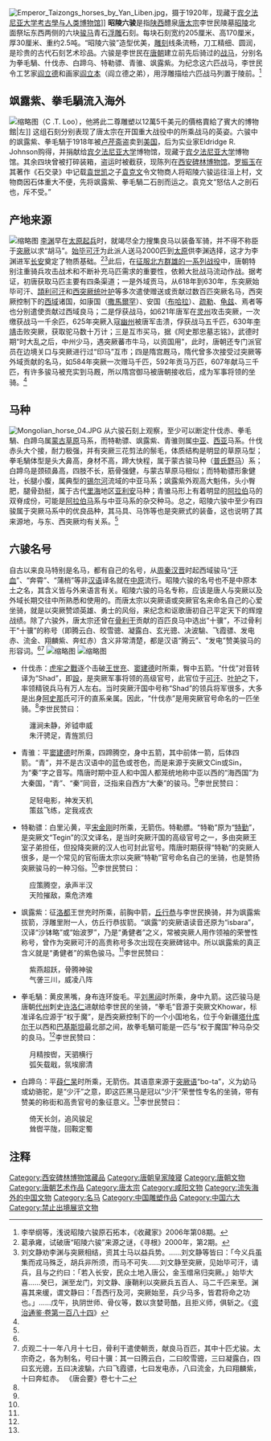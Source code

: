 [[Image:Emperor_Taizongs_horses_by_Yan_Liben.jpg|thumb]]，摄于1920年，现藏于[[宾夕法尼亚大学考古学与人类学博物馆|宾夕法尼亚大学考古學与人类博物馆]]]]
'''昭陵六骏'''是指[[陕西|陕西]]醴泉[[唐太宗|唐太宗]]李世民陵墓[[唐昭陵|昭陵]]北面祭坛东西两侧的六块[[马|骏马]]青石[[浮雕|浮雕]]石刻。每块石刻宽约205厘米、高170厘米，厚30厘米、重约2.5吨。“昭陵六骏”造型优美，[[雕刻|雕刻]]线条流畅，刀工精细、圆润，是珍贵的古代石刻艺术珍品。六骏是李世民在[[唐朝|唐朝]]建立前先后骑过的[[战马|战马]]，分别名为拳毛騧、什伐赤、白蹄乌、特勒骠、青骓、飒露紫。为纪念这六匹战马，李世民令工艺家[[阎立德|阎立德]]和画家[[阎立本|阎立本]]（阎立德之弟），用浮雕描绘六匹战马列置于陵前。<ref>李举纲等，浅说昭陵六骏原石拓本，《收藏家》2006年第08期。</ref>

==飒露紫、拳毛騧流入海外==
[[File:CT_Loo.jpg|缩略图]]（C .T. Loo），他將此二尊雕塑以12萬5千美元的價格賣給了賓大的博物館|左]]
这组石刻分别表现了唐太宗在开国重大战役中的所乘战马的英姿。六骏中的飒露紫、拳毛騧于1918年被[[卢芹斋|卢芹斋]]盗卖到[[美国|美国]]，后为实业家Eldridge R. Johnson购得，并捐献给[[宾夕法尼亚大学|宾夕法尼亚大学]]博物馆，现藏于[[宾夕法尼亚大学|宾夕法尼亚大学]]博物馆。其余四块曾被打碎装箱，盗运时被截获，现陈列在[[西安|西安]][[西安碑林|碑林博物馆]]。[[罗振玉|罗振玉]]在其著作《石交录》中记载[[袁世凯|袁世凯]]之子[[袁克文|袁克文]]令文物商人将昭陵六骏运往洹上村，文物商因石体重大不便，先将飒露紫、拳毛騧二石剖而运之。袁克文“怒估人之剖石也，斥不受。”

==产地来源==
[[File:Zhaolings_sex_hästar_layout.jpg|缩略图]]
[[李渊|李渊]]早在[[太原起兵|太原起兵]]时，就竭尽全力搜集良马以装备军骑，并不得不称臣于[[突厥|突厥]]以求“胡马”。[[始毕可汗|始毕可汗]]为此派人送马2000匹到[[太原|太原]]供李渊选择，这才为李渊进军[[长安|长安]]奠定了物质基础。<ref name="葛承雍">葛承雍，试破唐“昭陵六骏”来源之谜，《寻根》2000年，第2期。</ref><ref>刘文静劝李渊与突厥相结，资其士马以益兵势。……刘文静等皆曰：「今义兵虽集而戎马殊乏，胡兵非所须，而马不可失……刘文静至突厥，见始毕可汗，请兵，且与之约曰：「若入长安，民众土地入唐公，金玉缯帛归突厥。」始毕大喜……癸巳，渊至龙门，刘文静、康鞘利以突厥兵五百人、马二千匹来至。渊喜其来缓，谓文静曰：「吾西行及河，突厥始至，兵少马多，皆君将命之功也。」……戊午，执阴世师、骨仪等，数以贪婪苛酷，且拒义师，俱斩之。《[[s:資治通鑑/卷184|资治通鉴·卷第一百八十四]]》</ref>此后，在[[唐朝统一战争|征服北方群雄的一系列战役]]中，唐朝特别注重骑兵攻击战术和不断补充马匹需求的重要性，依赖大批战马流动作战。据考证，初唐获取马匹主要有四条渠道；一是外域贡马，从618年到630年，东突厥始毕可汗、[[頡利可汗|頡利可汗]]和[[西突厥|西突厥]][[统叶护|统叶护]]等多次遣使赠送或贡献过数百匹突厥名马，西突厥控制下的[[西域|西域]]诸国，如康国（[[撒馬爾罕|撒馬爾罕]]）、安国（[[布哈拉|布哈拉]]）、[[疏勒|疏勒]]、[[龟兹|龟兹]]、焉者等也分别遣使贡献过西域良马；二是俘获战马，如621年唐军在[[灵州|灵州]]攻击突厥，一次缴获战马一千余匹，625年突厥入寇[[幽州|幽州]]被唐军击溃，俘获战马五千匹，630年[[李靖|李靖]]击败突厥，获取驼马数十万计；三是互市买马，据《阿史那忠墓志铭》，武德时期“时大乱之后，中州少马，遇突厥蕃市牛马，以资国用”，此时，唐朝还专门派官员在边境关口与突厥进行过“印马”互市；四是隋宫厩马，隋代曾多次接受过突厥等外域贡献的名马，如584年突厥一次赠马千匹，592年贡马万匹，607年献马三千匹，有许多骏马被充实到马厩，所以隋宫御马被唐朝接收后，成为军事将领的坐骑。<ref name="葛承雍" />

==马种==
[[Image:Mongolian_horse_04.JPG|thumb]]
从六骏石刻上观察，至少可以断定什伐赤、拳毛騧、白蹄乌属[[蒙古草原|蒙古草原]]马系，而特勒骠、飒露紫、青骓则属[[中亚|中亚]]、[[西亚|西亚]]马系。什伐赤头大个接，耐力极强，并有突厥三花剪法的鬃毛，体质结构是明显的草原马型；拳毛騧体型是头大鼻高，身材不高，蹄大快程，属于蒙古骏马种（[[普氏野马|普氏野马]]）系；白蹄乌是颈硕鼻高，四肢不长，筋骨强健，与蒙古草原马相似；而特勒骠形象健壮，长腿小腹，属典型的[[锡尔河|锡尔河]]流域的中亚马系；飒露紫外观高大魁伟，头小臀肥，腿骨劲挺，属于古代[[里海|里海]]地区[[亚利安|亚利安]]马种；青骓马形上有着明显的[[阿拉伯馬|阿拉伯]]马的双脊成份，可能是[[阿拉伯马|阿拉伯马]]系与中亚马系的杂交种马。总之，昭陵六骏中至少有四骏属于突厥马系中的优良品种，其马具、马饰等也是突厥式的装备，这也说明了其来源地，与东、西突厥均有关系。<ref name="葛承雍"/>

== 六骏名号 ==
自古以来良马特别是名马，都有自己的名号，从[[周朝|周]][[秦汉|秦汉]][[晋朝|晋]]时起西域骏马“[[汗血馬|汗血]]”、“奔霄”、“蒲梢”等非[[汉语|汉语]]译名就在[[中原|中原]]流行。昭陵六骏的名号也不是中原本土之名，其含义皆与外来语言有关。昭陵六骏的马名专称，应该是唐人与突厥以及外域长期交往中所熟悉和使用的。而唐太宗以突厥语或突厥官名来命名自己的心爱坐骑，就是以突厥赞颂英雄、勇士的风俗，来纪念和讴歌唐初自己平定天下的辉煌战绩。除了六骏外，唐太宗还曾在[[骨利干|骨利干]]贡献的百匹良马中选出“十骥”，不过骨利干“十骥”的称号（即腾云白、皎雪骢、凝露白、玄光骢、决波騟、飞霞骠、发电赤、流金、翔麟紫、奔虹赤）含义非常清楚，都是汉语“腾云”、“发电”赞美骏马的形容词。<ref name="葛承雍"/><ref> 贞观二十一年八月十七日，骨利干遣使朝贡，献良马百匹，其中十匹尤骏。太宗奇之，各为制名，号曰十骥：其一曰腾云白，二曰皎雪骢，三曰凝露白，四曰玄光骢，五曰决波騟，六曰飞霞骠，七曰发电赤，八曰流金，九曰翔麟紫，十曰奔虹赤。 《唐会要》卷七十二</ref>
[[File:Zhaolingliujun.jpg|缩略图]]
[[File:Zhaolingliujun2.jpg|缩略图]]
*什伐赤：[[虎牢之戰|虎牢之戰]]逐个击破[[王世充|王世充]]、[[窦建德|窦建德]]时所乘，臀中五箭。“什伐”对音转译为“Shad”，即[[設|設]]，是突厥军事将领的高级官号，此官位于[[可汗|可汗]]、[[叶护|叶护]]之下，率领精锐兵马有万人左右。当时突厥汗国中号称“Shad”的领兵将军很多，大多是出身[[阿史那|阿史那]]氏可汗的直系亲属。因此，“什伐赤”是用突厥官号命名的一匹坐骑。<ref name="葛承雍"/>李世民赞曰：
:瀍涧未静，斧钺申威
:朱汗骋足，青旌凯归
*青骓：平[[窦建德|窦建德]]时所乘，四蹄腾空，身中五箭，其中前体一箭，后体四箭。“青”，并不是古汉语中的蓝色或苍色，而是来源于突厥文Cin或Sin，为“秦”字之音写。隋唐时期中亚人和中国人都笼统地称中亚以西的“海西国”为大秦国，“青”、“秦”同音，泛指来自西方“大秦”的骏马。<ref name="葛承雍"/>李世民赞曰：
:足轻电影，神发天机
:策兹飞练，定我戎衣
*特勒骠：白里沁黄，平[[宋金刚_(民变领袖)|宋金刚]]时所乘，无箭伤。特勒膘。“特勒”原为“[[特勤|特勤]]”，是突厥文“Tegin”的汉文译名，是当时突厥汗国的高级官号之一，多由突厥王室子弟担任，但投降突厥的汉人也可封此官号。隋唐时期获得“特勒”的突厥人很多，是一个常见的官衔唐太宗以突厥“特勒”官号命名自己的坐骑，也是赞扬突厥骏马的一种习俗。<ref name="葛承雍"/>李世民赞曰：
:应策腾空，承声半汉
:天险摧敌，乘危济难
*飒露紫：征[[洛阳|洛都]]王世充时所乘，前胸中箭，[[丘行恭|丘行恭]]与李世民换骑，并为飒露紫拔箭，浮雕里附一人，仿丘行恭拔箭。“飒露”的突厥语读音还原为“isbara”，汉译“沙钵略”或“始波罗”，乃是“勇健者”之义，常被突厥人用作领袖的荣誉性称号，曾作为突厥可汗的高贵称号多次出现在突厥碑铭中。所以飒露紫的真正含义就是“勇健者”的紫色骏马。<ref name="葛承雍"/>李世民赞曰：
:紫燕超跃，骨腾神骏
:气詟三川，威凌八阵
*拳毛騧：黄皮黑嘴，身布连环旋毛。平[[刘黑闼|刘黑闼]]时所乘，身中九箭。这匹骏马是唐朝[[代州|代州]]刺史[[许洛仁|许洛仁]]进献给李世民的坐骑，“拳毛”音源于突厥文Khowar，标准译名应源于“权于魔”，是西突厥控制下的一个小国地名，位于今新疆[[塔什库尔干|塔什库尔干]]以西和[[巴基斯坦|巴基斯坦]]最北部之间，故拳毛騧可能是一匹与“权于魔国”种马杂交的良马。<ref name="葛承雍"/>李世民赞曰：
:月精按辔，天驷横行
:弧矢载戢，氛埃廓清
*白蹄乌：平[[薛仁杲|薛仁杲]]时所乘，无箭伤。其语意来源于[[突厥语|突厥语]]“bo-ta”，义为幼马或幼骆驼，是“少汗”之意，即这匹黑马是冠以“少汗”荣誉性专名的坐骑，带有赞美的称街和高贵官号的象征意义。<ref name="葛承雍"/>李世民赞曰：
:倚天长剑，追风骏足
:耸辔平陇，回鞍定蜀
== 注释 ==
{{Reflist|2}}

{{唐朝歷史事件}}
{{禁止出境展览文物索引}}

[[Category:西安碑林博物馆藏品|Category:西安碑林博物馆藏品]]
[[Category:唐朝皇家陵寝|Category:唐朝皇家陵寝]]
[[Category:唐朝文物|Category:唐朝文物]]
[[Category:唐朝艺术作品|Category:唐朝艺术作品]]
[[Category:唐太宗|Category:唐太宗]]
[[Category:咸阳文物|Category:咸阳文物]]
[[Category:流失海外的中国文物|Category:流失海外的中国文物]]
[[Category:名马|Category:名马]]
[[Category:中国雕塑作品|Category:中国雕塑作品]]
[[Category:中国六大|Category:中国六大]]
[[Category:禁止出境展览文物|Category:禁止出境展览文物]]